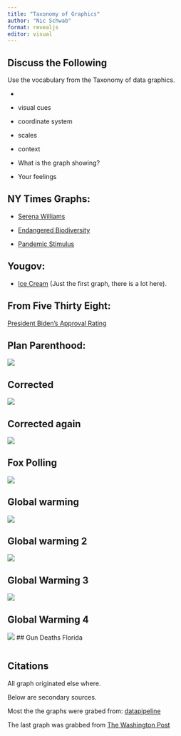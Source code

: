 ```yaml
---
title: "Taxonomy of Graphics"
author: "Nic Schwab"
format: revealjs
editor: visual
---
```


## Discuss the Following

Use the vocabulary from the Taxonomy of data graphics.

-   

-   visual cues

-   coordinate system

-   scales

-   context

-   What is the graph showing?

-   Your feelings

## NY Times Graphs:

-   [Serena Williams](https://www.nytimes.com/2022/09/08/learning/whats-going-on-in-this-graph-sept-14-2022.html?searchResultPosition=2)

-   [Endangered Biodiversity](https://www.nytimes.com/2022/03/31/learning/whats-going-on-in-this-graph-april-6-2022.html?searchResultPosition=10)

-   [Pandemic Stimulus](https://www.nytimes.com/2022/04/07/learning/whats-going-on-in-this-graph-april-13-2022.html?searchResultPosition=9)

## Yougov:

-   [Ice Cream](https://today.yougov.com/topics/lifestyle/articles-reports/2022/07/19/americas-favorite-ice-cream-vanilla-chocolate) (Just the first graph, there is a lot here).

## From Five Thirty Eight:

[President Biden's Approval Rating](https://projects.fivethirtyeight.com/biden-approval-rating/)

## Plan Parenthood:

![](https://www.datapine.com/blog/wp-content/uploads/2016/08/misleading-statistic-planned-parenthood.jpg)

## Corrected

![](https://www.datapine.com/blog/wp-content/uploads/2016/08/planned-parenthoood-right-scale.png)

## Corrected again

![](https://www.datapine.com/blog/wp-content/uploads/2016/08/planned-parenthoood-right-scale2.png)

## Fox Polling

![](https://www.datapine.com/blog/wp-content/uploads/2021/12/fox-news-misleading-pie-chart.jpg)

## Global warming

![](https://www.datapine.com/blog/wp-content/uploads/2016/08/global-air-warming-1998-2012.png)

## Global warming 2

![](https://www.datapine.com/blog/wp-content/uploads/2016/08/global-air-warming-1980-2012.jpg)

## Global Warming 3

![](https://www.datapine.com/blog/wp-content/uploads/2016/08/global-air-warming-1900-2012.jpg)

## Global Warming 4

![](https://www.washingtonpost.com/blogs/the-fix/files/2015/12/NRO_Temp_2.jpg) \## Gun Deaths Florida

![]()

## Citations

All graph originated else where. 

Below are secondary sources. 

Most the the graphs were grabed from: [datapipeline](https://www.datapine.com/blog/misleading-statistics-and-data/)

The last graph was grabbed from [The Washington Post](https://www.washingtonpost.com/news/the-fix/wp/2015/12/14/why-the-national-reviews-global-temperature-graph-is-so-misleading/)

